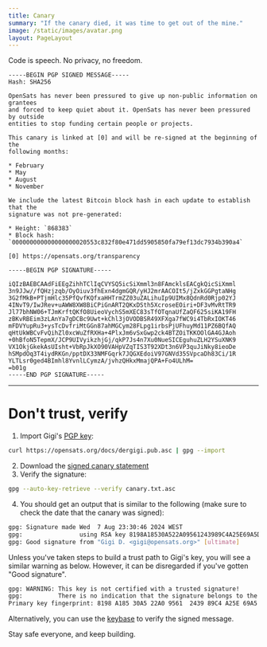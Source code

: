 ```yaml
---
title: Canary
summary: "If the canary died, it was time to get out of the mine."
image: /static/images/avatar.png
layout: PageLayout
---
```


Code is speech. No privacy, no freedom.

```
-----BEGIN PGP SIGNED MESSAGE-----
Hash: SHA256

OpenSats has never been pressured to give up non-public information on grantees
and forced to keep quiet about it. OpenSats has never been pressured by outside
entities to stop funding certain people or projects.

This canary is linked at [0] and will be re-signed at the beginning of the
following months:

* February
* May
* August
* November

We include the latest Bitcoin block hash in each update to establish that the
signature was not pre-generated:

* Height: `868383`
* Block hash: `000000000000000000020553c832f80e471dd5905850fa79ef13dc7934b390a4`

[0] https://opensats.org/transparency

-----BEGIN PGP SIGNATURE-----

iQIzBAEBCAAdFiEEgZihhTClIqCVYSQ5icSiXmml3n8FAmcklsEACgkQicSiXmml
3n9JJw//fQHzjzqb/OyOiuv3fhExn4dgmGQR/yHJ2mrAACOIt5/jZxkGGPgtaNHg
3G2fMkB+PTjmHlc35PfQvfKQfxaHHTrmZZ03uZALihuIp9UIMx8QdnRd0Rjp02YJ
4INvT9/IwJRev+uAWW8XW8BiCPiGnART2QKxDSth5XcroseEOiri+DF3vMvRtTR9
Jl77bhNW06+TJmKrftQKfO8UieoVychS5mXEC83sTfOTqnaUfZaQF625siKA19FH
zBKvRBEim3zLAnYa7gDCBc9Uwt+kChl3jOVODBSR49XFXga7fWC9i4TbRxIOKT46
mFDVYupRu3+ysTcDvfriMtGGn87ahMGCym28FLpg1irbsPjUFhuyMd11PZ6BQfAQ
qHtUkWBCvFvQihZl0xcWuZfRXHa+4PlxJm6vSxGwp2ck4BTZOiTKKOOlGA4GJAoh
+0hBfoN5TepmX/JCP9UIVyikzhjGj/qkP7Js4n7Xu0NueSICEguhuZLH2YSuXNK9
VX1OkjGkekAsUIsht+VbRpJkXO90VAHpVZqTIS3T92XDt3n6VP3quJiNky8ieoDe
hSMpdOq3T4iydRKGn/pptDX33NMFGqrk7JQGXEdoiV97GNVd35SVpcaDh83Ci/1R
YLTLsr0ged4BImhl8YvnlLCymzA/jvhzQHkxMmajQPA+Fo4ULhM=
=b01g
-----END PGP SIGNATURE-----
```

---

# Don't trust, verify

1. Import Gigi's [PGP key](/about/dergigi#pgp-key):

```bash
curl https://opensats.org/docs/dergigi.pub.asc | gpg --import
```

2. Download the [signed canary statement][scs]
3. Verify the signature: 

```bash
gpg --auto-key-retrieve --verify canary.txt.asc
```

4. You should get an output that is similar to the following (make sure to check
the date that the canary was signed):

```bash
gpg: Signature made Wed  7 Aug 23:30:46 2024 WEST
gpg:                using RSA key 8198A18530A522A09561243989C4A25E69A5DE7F
gpg: Good signature from "Gigi D. <gigi@opensats.org>" [ultimate]
```
Unless you've taken steps to build a trust path to Gigi's key, you will see a similar warning as below. However, it can be disregarded if you've gotten "Good signature".

```bash
gpg: WARNING: This key is not certified with a trusted signature!
gpg:          There is no indication that the signature belongs to the owner.
Primary key fingerprint: 8198 A185 30A5 22A0 9561  2439 89C4 A25E 69A5 DE7F
```

Alternatively, you can use the [keybase](https://keybase.io/verify) to verify the signed message.

Stay safe everyone, and keep building.

[scs]: /docs/canary.txt.asc
